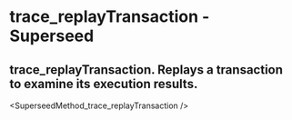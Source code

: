 # trace_replayTransaction - Superseed

## trace_replayTransaction. Replays a transaction to examine its execution results.


<SuperseedMethod_trace_replayTransaction />
